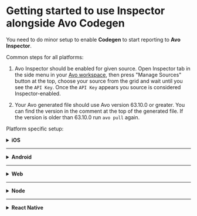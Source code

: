 
# Getting started to use Inspector alongside Avo Codegen

You need to do minor setup to enable **Codegen** to start reporting to **Avo Inspector**.

Common steps for all platforms:

1. Avo Inspector should be enabled for given source. Open <Link passHref href="/workspace/inspector">Inspector tab</Link> in the side menu in your [Avo workspace](https://www.avo.app/schemas/), then press "Manage Sources" button at the top, choose your source from the grid and wait until you see the `API Key`. Once the `API Key` appears you source is considered Inspector-enabled.

2. Your Avo generated file should use Avo version 63.10.0 or greater. You can find the version in the comment at the top of the generated file. If the version is older than 63.10.0 run `avo pull` again.

Platform specific setup:

<details>

<summary>
  <strong>iOS</strong>
</summary>
<p />
Codegen on iOS automatically report to Avo Inspector since Avo version >=
`63.10.0` and Inspector SDK version >= `1.2.0`.

> Make sure `AvoInspector` dependency in your podfile is equal or greater than `1.2.0`.

> You can use your own separate instance of Avo Inspector as <a
>   target="\_blank"
>   rel="noopener noreferrer"
>   href="https://github.com/avohq/ios-avo-inspector">described here</a> to analyze your tracking outside of Codegen, it will report the data correctly alongside Codegen.

</details>

---

<details>
<summary><strong>Android</strong></summary>
<p/>
To enable Codegen to report to Avo Inspector automatically you would need to provide an instance of Avo Inspector, <a target="\_blank" rel="noopener noreferrer" href="https://github.com/avohq/android-avo-inspector">check the quick start guide for how to create one</a>, when initializing Avo and use Avo version >= `63.10.0` and Avo Inspector SDK version >= `1.2.0`.

> Make sure `com.github.avohq:android-avo-inspector` dependency in your build.gradle file is equal or greater than `1.2.0`.

> Generated Avo file exposes **avoInspectorApiKey** constant that contains your Inspector API key.

This is how your Avo initialization code should look like:

```kotlin
import app.avo.inspector.AvoInspector
import app.avo.inspector.AvoInspectorEnv

val inspector = AvoInspector(avoInspectorApiKey,
    application, AvoInspectorEnv.Dev)

Avo.initAvoWithInspector(inspector, ...)
```

```java
import app.avo.inspector.AvoInspector;
import app.avo.inspector.AvoInspectorEnv;

AvoInspector inspector = new AvoInspector(StaticAvo.avoInspectorApiKey, getApplication(), AvoInspectorEnv.Dev);

Avo.initAvoWithInspector(..., inspector);
```

> You can use the same instance of Avo Inspector to analyze your tracking outside of Codegen, it will report the data correctly alongside Codegen.

</details>

---

<details>
<summary><strong>Web</strong></summary>
<p/>
To enable Codegen to report to Avo Inspector automatically you provide an instance of Inspector when initializing Avo. This requires Avo version >= `63.10.0` and Avo Inspector SDK version >= `1.2.0`. <a target="\_blank" rel="noopener noreferrer" href="https://github.com/avohq/js-avo-inspector/">Check the quick start guide for how to create an Avo Inspector instance</a>.

> `avo-inspector` dependency in your package.json file should be equal or greater than 1.2.0.

> Generated Avo file exposes **avoInspectorApiKey** constant that contains your Inspector API key.

This is how your Avo initialization code should look like:

```javascript
const Inspector = require("avo-inspector");

const inspector = new Inspector.AvoInspector({
  apiKey: Avo.avoInspectorApiKey,
  env: Inspector.AvoInspectorEnv.Dev,
  version: "1.0.0",
  appName: "My App"
});
Avo.initAvo( { env: "dev", inspector: inspector}, ...);
```

```typescript
import * as Inspector from "avo-inspector";

const inspector = new Inspector.AvoInspector({
  apiKey: Avo.avoInspectorApiKey,
  env: Inspector.AvoInspectorEnv.Dev,
  version: "1.0.0",
  appName: "My App"
});
Avo.initAvo({ env: Avo.AvoEnv.Dev, inspector: inspector }, ...);
```

> You can use the same instance of Avo Inspector to analyze your tracking outside of Codegen, it will report the data correctly alongside Codegen.

</details>

---

<details>
<summary><strong>Node</strong></summary>
<p/>
To enable Codegen to report to Avo Inspector automatically you provide an instance of Inspector when initializing Avo. This requires Avo version >= `71.34.0` and Avo Inspector SDK version >= `0.1.0`. <a target="\_blank" rel="noopener noreferrer" href="https://github.com/avohq/node-avo-inspector">Check the quick start guide for how to create an Avo Inspector instance</a>.

> `node-avo-inspector` dependency in your package.json file should be equal or greater than 0.1.0.

> Generated Avo file exposes **avoInspectorApiKey** constant that contains your Inspector API key.

This is how your Avo initialization code should look like:

```javascript
const Inspector = require("node-avo-inspector");

const inspector = new Inspector.AvoInspector({
  apiKey: Avo.avoInspectorApiKey,
  env: Inspector.AvoInspectorEnv.Dev,
  version: "1.0.0",
  appName: "My App"
});
Avo.initAvo( { env: "dev", inspector: inspector}, ...);
```

```typescript
import * as Inspector from "node-avo-inspector";

const inspector = new Inspector.AvoInspector({
  apiKey: Avo.avoInspectorApiKey,
  env: Inspector.AvoInspectorEnv.Dev,
  version: "1.0.0",
  appName: "My App"
});
Avo.initAvo({ env: Avo.AvoEnv.Dev, inspector: inspector }, ...);
```

> You can use the same instance of Avo Inspector to analyze your tracking outside of Codegen, it will report the data correctly alongside Codegen.

</details>

---

<details>
<summary><strong>React Native</strong></summary>
<p/>
To enable Codegen to report to Avo Inspector automatically you provide an instance of Inspector when initializing Avo. This requires Avo version >= `63.10.0` and Avo Inspector SDK version >= `1.2.0`. <a target="\_blank" rel="noopener noreferrer" href="https://github.com/avohq/js-avo-inspector/tree/react-native-node-package">Check the quick start guide for how to create an Avo Inspector instance</a>.

> `react-native-avo-inspector` dependency in your package.json file should be equal or greater than 1.2.0.

> Generated Avo file exposes **avoInspectorApiKey** constant that contains your Inspector API key.

This is how your Avo initialization code should look like:

```javascript
const Inspector = require("react-native-avo-inspector/dist-native");

const inspector = new Inspector.AvoInspector({
  apiKey: Avo.avoInspectorApiKey,
  env: Inspector.AvoInspectorEnv.Dev,
  version: "1.0.0",
  appName: "My App"
});
Avo.initAvo( { env: "dev", inspector: inspector}, ...);
```

```typescript
import * as Inspector from "react-native-avo-inspector/dist-native";

const inspector = new Inspector.AvoInspector({
  apiKey: Avo.avoInspectorApiKey,
  env: Inspector.AvoInspectorEnv.Dev,
  version: "1.0.0",
  appName: "My App"
});
Avo.initAvo({ env: Avo.AvoEnv.Dev, inspector: inspector }, ...);
```

> You can use the same instance of Avo Inspector to analyze your tracking outside of Codegen, it will report the data correctly alongside Codegen.

</details>
